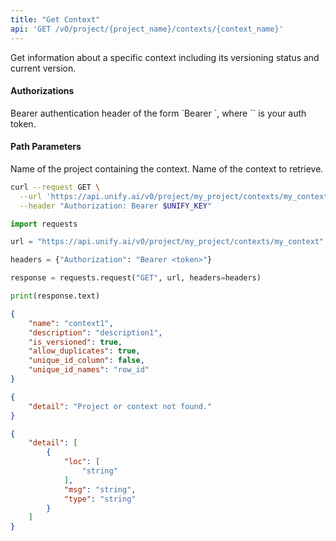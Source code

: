 ```yaml
---
title: "Get Context"
api: 'GET /v0/project/{project_name}/contexts/{context_name}'
---
```

Get information about a specific context including its versioning status and current version.

#### Authorizations

<ParamField header="Authorization" type="string" required="true">
  Bearer authentication header of the form `Bearer <token>`, where `<token>` is your auth token.
</ParamField>

#### Path Parameters

<ParamField query="project_name" type="string" required="true">
Name of the project containing the context.
</ParamField>

<ParamField query="context_name" type="string" required="true">
Name of the context to retrieve.
</ParamField>

<RequestExample>

```bash cURL
curl --request GET \
  --url 'https://api.unify.ai/v0/project/my_project/contexts/my_context' \
  --header "Authorization: Bearer $UNIFY_KEY"
```

```python Python
import requests

url = "https://api.unify.ai/v0/project/my_project/contexts/my_context"

headers = {"Authorization": "Bearer <token>"}

response = requests.request("GET", url, headers=headers)

print(response.text)
```

</RequestExample>
<ResponseExample>

```json 200
{
    "name": "context1",
    "description": "description1",
    "is_versioned": true,
    "allow_duplicates": true,
    "unique_id_column": false,
    "unique_id_names": "row_id"
}
```

```json 404
{
    "detail": "Project or context not found."
}
```

```json 422
{
    "detail": [
        {
            "loc": [
                "string"
            ],
            "msg": "string",
            "type": "string"
        }
    ]
}
```

</ResponseExample>
